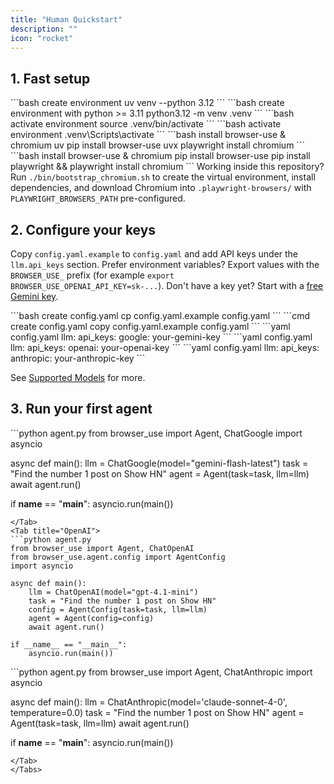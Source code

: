 ```yaml
---
title: "Human Quickstart"
description: ""
icon: "rocket"
---
```



## 1. Fast setup

<Tabs>
<Tab title="uv">
```bash create environment 
uv venv --python 3.12
```
</Tab>
<Tab title="pip">
```bash create environment with python >= 3.11 
python3.12 -m venv .venv
```
</Tab>
</Tabs>

<Tabs>
<Tab title="Mac/Linux">
```bash activate environment
source .venv/bin/activate
```
</Tab>
<Tab title="Windows">
```bash activate environment
.venv\Scripts\activate
```
</Tab>
</Tabs>

<Tabs>
<Tab title="uv">
```bash install browser-use & chromium
uv pip install browser-use
uvx playwright install chromium
```
</Tab>
<Tab title="pip">
```bash install browser-use & chromium
pip install browser-use
pip install playwright && playwright install chromium
```
</Tab>
</Tabs>

<Tip>
  Working inside this repository? Run <Code>./bin/bootstrap_chromium.sh</Code> to create the virtual environment, install dependencies, and download Chromium into <Code>.playwright-browsers/</Code> with <Code>PLAYWRIGHT_BROWSERS_PATH</Code> pre-configured.
</Tip>

## 2. Configure your keys
Copy `config.yaml.example` to `config.yaml` and add API keys under the `llm.api_keys` section. Prefer environment variables? Export values with the `BROWSER_USE_` prefix (for example `export BROWSER_USE_OPENAI_API_KEY=sk-...`). Don't have a key yet? Start with a [free Gemini key](https://aistudio.google.com/app/u/1/apikey?pli=1).

<Tabs>
<Tab title="Mac/Linux">
```bash create config.yaml
cp config.yaml.example config.yaml
```
</Tab>
<Tab title="Windows">
```cmd create config.yaml
copy config.yaml.example config.yaml
```
</Tab>
</Tabs>

<Tabs>
<Tab title="Google">
```yaml config.yaml
llm:
  api_keys:
    google: your-gemini-key
```
</Tab>
<Tab title="OpenAI">
```yaml config.yaml
llm:
  api_keys:
    openai: your-openai-key
```
</Tab>
<Tab title="Anthropic">
```yaml config.yaml
llm:
  api_keys:
    anthropic: your-anthropic-key
```
</Tab>
</Tabs>

See [Supported Models](/customize/supported-models) for more.

## 3. Run your first agent

<Tabs>
<Tab title="Google">
```python agent.py
from browser_use import Agent, ChatGoogle
import asyncio

async def main():
    llm = ChatGoogle(model="gemini-flash-latest")
    task = "Find the number 1 post on Show HN"
    agent = Agent(task=task, llm=llm)
    await agent.run()

if __name__ == "__main__":
    asyncio.run(main())
```
</Tab>
<Tab title="OpenAI">
```python agent.py
from browser_use import Agent, ChatOpenAI
from browser_use.agent.config import AgentConfig
import asyncio

async def main():
    llm = ChatOpenAI(model="gpt-4.1-mini")
    task = "Find the number 1 post on Show HN"
    config = AgentConfig(task=task, llm=llm)
    agent = Agent(config=config)
    await agent.run()

if __name__ == "__main__":
    asyncio.run(main())
```
</Tab>
<Tab title="Anthropic">
```python agent.py
from browser_use import Agent, ChatAnthropic
import asyncio

async def main():
    llm = ChatAnthropic(model='claude-sonnet-4-0', temperature=0.0)
    task = "Find the number 1 post on Show HN"
    agent = Agent(task=task, llm=llm)
    await agent.run()

if __name__ == "__main__":
    asyncio.run(main())
```
</Tab>
</Tabs>
